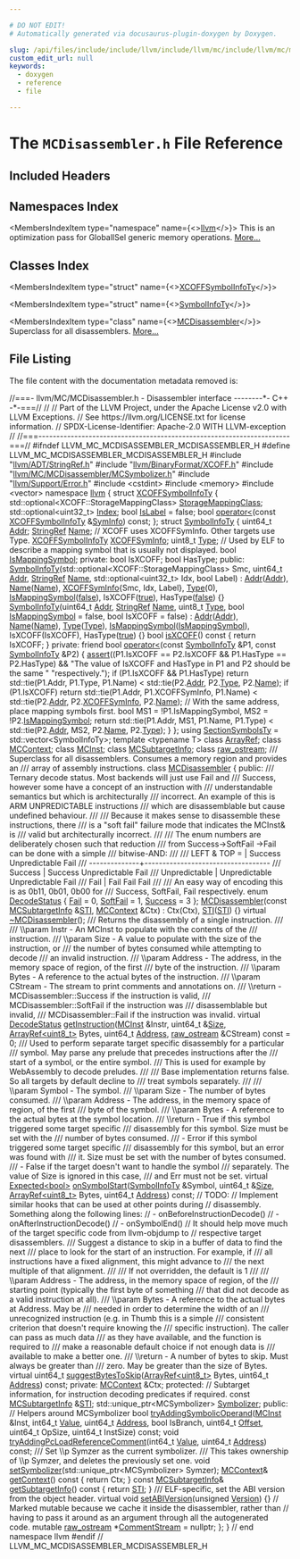 ```yaml
---

# DO NOT EDIT!
# Automatically generated via docusaurus-plugin-doxygen by Doxygen.

slug: /api/files/include/include/llvm/include/llvm/mc/include/llvm/mc/mcdisassembler/mcdisassembler-h
custom_edit_url: null
keywords:
  - doxygen
  - reference
  - file

---
```





# The `MCDisassembler.h` File Reference

<DoxygenPage pluginConfig={pluginConfig}>



## Included Headers

<IncludesList>
<IncludesListItem
  filePath="llvm/ADT/StringRef.h"
  permalink="/docs/api/files/include/include/llvm/include/llvm/adt/stringref-h"
  isLocal="true" />
<IncludesListItem
  filePath="llvm/BinaryFormat/XCOFF.h"
  permalink="/docs/api/files/include/include/llvm/include/llvm/binaryformat/xcoff-h"
  isLocal="true" />
<IncludesListItem
  filePath="llvm/MC/MCDisassembler/MCSymbolizer.h"
  permalink="/docs/api/files/include/include/llvm/include/llvm/mc/include/llvm/mc/mcdisassembler/mcsymbolizer-h"
  isLocal="true" />
<IncludesListItem
  filePath="llvm/Support/Error.h"
  permalink="/docs/api/files/include/include/llvm/include/llvm/support/error-h"
  isLocal="true" />
<IncludesListItem
  filePath="cstdint"
  permalink=""
  isLocal="false" />
<IncludesListItem
  filePath="memory"
  permalink=""
  isLocal="false" />
<IncludesListItem
  filePath="vector"
  permalink=""
  isLocal="false" />
</IncludesList>

## Namespaces Index

<MembersIndex>

<MembersIndexItem
  type="namespace"
  name={<><a href="/docs/api/namespaces/llvm">llvm</a></>}>
This is an optimization pass for GlobalISel generic memory operations. <a href="/docs/api/namespaces/llvm/#details">More...</a>
</MembersIndexItem>

</MembersIndex>

## Classes Index

<MembersIndex>

<MembersIndexItem
  type="struct"
  name={<><a href="/docs/api/structs/llvm/xcoffsymbolinfoty">XCOFFSymbolInfoTy</a></>}>
</MembersIndexItem>

<MembersIndexItem
  type="struct"
  name={<><a href="/docs/api/structs/llvm/symbolinfoty">SymbolInfoTy</a></>}>
</MembersIndexItem>

<MembersIndexItem
  type="class"
  name={<><a href="/docs/api/classes/llvm/mcdisassembler">MCDisassembler</a></>}>
Superclass for all disassemblers. <a href="/docs/api/classes/llvm/mcdisassembler/#details">More...</a>
</MembersIndexItem>

</MembersIndex>


## File Listing

The file content with the documentation metadata removed is:

<ProgramListing>

<Link id="l00001" /><CodeLine lineNumber="1"><Highlight kind="comment">//===- llvm/MC/MCDisassembler.h - Disassembler interface --------&#42;- C++ -&#42;-===//</Highlight><Highlight kind="normal"></Highlight></CodeLine>
<Link id="l00002" /><CodeLine lineNumber="2"><Highlight kind="normal"></Highlight><Highlight kind="comment">//</Highlight><Highlight kind="normal"></Highlight></CodeLine>
<Link id="l00003" /><CodeLine lineNumber="3"><Highlight kind="normal"></Highlight><Highlight kind="comment">// Part of the LLVM Project, under the Apache License v2.0 with LLVM Exceptions.</Highlight><Highlight kind="normal"></Highlight></CodeLine>
<Link id="l00004" /><CodeLine lineNumber="4"><Highlight kind="normal"></Highlight><Highlight kind="comment">// See https://llvm.org/LICENSE.txt for license information.</Highlight><Highlight kind="normal"></Highlight></CodeLine>
<Link id="l00005" /><CodeLine lineNumber="5"><Highlight kind="normal"></Highlight><Highlight kind="comment">// SPDX-License-Identifier: Apache-2.0 WITH LLVM-exception</Highlight><Highlight kind="normal"></Highlight></CodeLine>
<Link id="l00006" /><CodeLine lineNumber="6"><Highlight kind="normal"></Highlight><Highlight kind="comment">//</Highlight><Highlight kind="normal"></Highlight></CodeLine>
<Link id="l00007" /><CodeLine lineNumber="7"><Highlight kind="normal"></Highlight><Highlight kind="comment">//===----------------------------------------------------------------------===//</Highlight><Highlight kind="normal"></Highlight></CodeLine>
<Link id="l00008" /><CodeLine lineNumber="8"><Highlight kind="normal"></Highlight></CodeLine>
<Link id="l00009" /><CodeLine lineNumber="9"><Highlight kind="normal"></Highlight><Highlight kind="preprocessor">#ifndef LLVM&#95;MC&#95;MCDISASSEMBLER&#95;MCDISASSEMBLER&#95;H</Highlight><Highlight kind="normal"></Highlight></CodeLine>
<Link id="l00010" /><CodeLine lineNumber="10"><Highlight kind="normal"></Highlight><Highlight kind="preprocessor">#define LLVM&#95;MC&#95;MCDISASSEMBLER&#95;MCDISASSEMBLER&#95;H</Highlight><Highlight kind="normal"></Highlight></CodeLine>
<Link id="l00011" /><CodeLine lineNumber="11"><Highlight kind="normal"></Highlight></CodeLine>
<Link id="l00012" /><CodeLine lineNumber="12"><Highlight kind="normal"></Highlight><Highlight kind="preprocessor">#include &quot;<a href="/docs/api/files/include/include/llvm/include/llvm/adt/stringref-h">llvm/ADT/StringRef.h</a>&quot;</Highlight><Highlight kind="normal"></Highlight></CodeLine>
<Link id="l00013" /><CodeLine lineNumber="13"><Highlight kind="normal"></Highlight><Highlight kind="preprocessor">#include &quot;<a href="/docs/api/files/include/include/llvm/include/llvm/binaryformat/xcoff-h">llvm/BinaryFormat/XCOFF.h</a>&quot;</Highlight><Highlight kind="normal"></Highlight></CodeLine>
<Link id="l00014" /><CodeLine lineNumber="14"><Highlight kind="normal"></Highlight><Highlight kind="preprocessor">#include &quot;<a href="/docs/api/files/include/include/llvm/include/llvm/mc/include/llvm/mc/mcdisassembler/mcsymbolizer-h">llvm/MC/MCDisassembler/MCSymbolizer.h</a>&quot;</Highlight><Highlight kind="normal"></Highlight></CodeLine>
<Link id="l00015" /><CodeLine lineNumber="15"><Highlight kind="normal"></Highlight><Highlight kind="preprocessor">#include &quot;<a href="/docs/api/files/include/include/llvm/include/llvm/support/error-h">llvm/Support/Error.h</a>&quot;</Highlight><Highlight kind="normal"></Highlight></CodeLine>
<Link id="l00016" /><CodeLine lineNumber="16"><Highlight kind="normal"></Highlight><Highlight kind="preprocessor">#include &lt;cstdint&gt;</Highlight><Highlight kind="normal"></Highlight></CodeLine>
<Link id="l00017" /><CodeLine lineNumber="17"><Highlight kind="normal"></Highlight><Highlight kind="preprocessor">#include &lt;memory&gt;</Highlight><Highlight kind="normal"></Highlight></CodeLine>
<Link id="l00018" /><CodeLine lineNumber="18"><Highlight kind="normal"></Highlight><Highlight kind="preprocessor">#include &lt;vector&gt;</Highlight><Highlight kind="normal"></Highlight></CodeLine>
<Link id="l00019" /><CodeLine lineNumber="19"><Highlight kind="normal"></Highlight></CodeLine>
<Link id="l00020" /><CodeLine lineNumber="20"><Highlight kind="normal"></Highlight><Highlight kind="keyword">namespace </Highlight><Highlight kind="normal"><a href="/docs/api/namespaces/llvm">llvm</a> &#123;</Highlight></CodeLine>
<Link id="l00021" /><CodeLine lineNumber="21"><Highlight kind="normal"></Highlight></CodeLine>
<Link id="l00022" /><CodeLine lineNumber="22" lineLink="/docs/api/structs/llvm/xcoffsymbolinfoty"><Highlight kind="normal"></Highlight><Highlight kind="keyword">struct </Highlight><Highlight kind="normal"><a href="/docs/api/structs/llvm/xcoffsymbolinfoty">XCOFFSymbolInfoTy</a> &#123;</Highlight></CodeLine>
<Link id="l00023" /><CodeLine lineNumber="23" lineLink="/docs/api/structs/llvm/xcoffsymbolinfoty/#ac60cea02478e4afe523c826cf49ceee5"><Highlight kind="normal">  std::optional&lt;XCOFF::StorageMappingClass&gt; <a href="/docs/api/structs/llvm/xcoffsymbolinfoty/#ac60cea02478e4afe523c826cf49ceee5">StorageMappingClass</a>;</Highlight></CodeLine>
<Link id="l00024" /><CodeLine lineNumber="24" lineLink="/docs/api/structs/llvm/xcoffsymbolinfoty/#aa9b34ac971fc7a774a083c51de16707d"><Highlight kind="normal">  std::optional&lt;uint32&#95;t&gt; <a href="/docs/api/structs/llvm/xcoffsymbolinfoty/#aa9b34ac971fc7a774a083c51de16707d">Index</a>;</Highlight></CodeLine>
<Link id="l00025" /><CodeLine lineNumber="25" lineLink="/docs/api/structs/llvm/xcoffsymbolinfoty/#a54b9256679e29b148a4ba782ce84b9fc"><Highlight kind="normal">  </Highlight><Highlight kind="keywordtype">bool</Highlight><Highlight kind="normal"> <a href="/docs/api/structs/llvm/xcoffsymbolinfoty/#a54b9256679e29b148a4ba782ce84b9fc">IsLabel</a> = </Highlight><Highlight kind="keyword">false</Highlight><Highlight kind="normal">;</Highlight></CodeLine>
<Link id="l00026" /><CodeLine lineNumber="26"><Highlight kind="normal">  </Highlight><Highlight kind="keywordtype">bool</Highlight><Highlight kind="normal"> <a href="/docs/api/structs/llvm/xcoffsymbolinfoty/#a65fb8e5e2d4cfbd4d7e1a47f58452e7d">operator&lt;</a>(</Highlight><Highlight kind="keyword">const</Highlight><Highlight kind="normal"> <a href="/docs/api/structs/llvm/xcoffsymbolinfoty">XCOFFSymbolInfoTy</a> &amp;<a href="/docs/api/structs/syminfo">SymInfo</a>) </Highlight><Highlight kind="keyword">const</Highlight><Highlight kind="normal">;</Highlight></CodeLine>
<Link id="l00027" /><CodeLine lineNumber="27"><Highlight kind="normal">&#125;;</Highlight></CodeLine>
<Link id="l00028" /><CodeLine lineNumber="28"><Highlight kind="normal"></Highlight></CodeLine>
<Link id="l00029" /><CodeLine lineNumber="29" lineLink="/docs/api/structs/llvm/symbolinfoty"><Highlight kind="normal"></Highlight><Highlight kind="keyword">struct </Highlight><Highlight kind="normal"><a href="/docs/api/structs/llvm/symbolinfoty/#a268f8502696297743a34f43225dcf722">SymbolInfoTy</a> &#123;</Highlight></CodeLine>
<Link id="l00030" /><CodeLine lineNumber="30" lineLink="/docs/api/structs/llvm/symbolinfoty/#afbab73489bf1a6bd2d3d605b87267528"><Highlight kind="normal">  uint64&#95;t <a href="/docs/api/structs/llvm/symbolinfoty/#afbab73489bf1a6bd2d3d605b87267528">Addr</a>;</Highlight></CodeLine>
<Link id="l00031" /><CodeLine lineNumber="31" lineLink="/docs/api/structs/llvm/symbolinfoty/#adeb62323394740c3ee7f3fef420ad100"><Highlight kind="normal">  <a href="/docs/api/classes/llvm/stringref">StringRef</a> <a href="/docs/api/structs/llvm/symbolinfoty/#adeb62323394740c3ee7f3fef420ad100">Name</a>;</Highlight></CodeLine>
<Link id="l00032" /><CodeLine lineNumber="32"><Highlight kind="normal">  </Highlight><Highlight kind="comment">// XCOFF uses XCOFFSymInfo. Other targets use Type.</Highlight><Highlight kind="normal"></Highlight></CodeLine>
<Link id="l00033" /><CodeLine lineNumber="33" lineLink="/docs/api/structs/llvm/symbolinfoty/#a911d9076ba2a9dc3f8705829ffdcf492"><Highlight kind="normal">  <a href="/docs/api/structs/llvm/xcoffsymbolinfoty">XCOFFSymbolInfoTy</a> <a href="/docs/api/structs/llvm/symbolinfoty/#a911d9076ba2a9dc3f8705829ffdcf492">XCOFFSymInfo</a>;</Highlight></CodeLine>
<Link id="l00034" /><CodeLine lineNumber="34" lineLink="/docs/api/structs/llvm/symbolinfoty/#af21a9bc17551fea2afa647a2db3cbcdb"><Highlight kind="normal">  uint8&#95;t <a href="/docs/api/structs/llvm/symbolinfoty/#af21a9bc17551fea2afa647a2db3cbcdb">Type</a>;</Highlight></CodeLine>
<Link id="l00035" /><CodeLine lineNumber="35"><Highlight kind="normal">  </Highlight><Highlight kind="comment">// Used by ELF to describe a mapping symbol that is usually not displayed.</Highlight><Highlight kind="normal"></Highlight></CodeLine>
<Link id="l00036" /><CodeLine lineNumber="36" lineLink="/docs/api/structs/llvm/symbolinfoty/#aafc60a607db4d4e236322dd2f1ca0080"><Highlight kind="normal">  </Highlight><Highlight kind="keywordtype">bool</Highlight><Highlight kind="normal"> <a href="/docs/api/structs/llvm/symbolinfoty/#aafc60a607db4d4e236322dd2f1ca0080">IsMappingSymbol</a>;</Highlight></CodeLine>
<Link id="l00037" /><CodeLine lineNumber="37"><Highlight kind="normal"></Highlight></CodeLine>
<Link id="l00038" /><CodeLine lineNumber="38"><Highlight kind="normal"></Highlight><Highlight kind="keyword">private</Highlight><Highlight kind="normal">:</Highlight></CodeLine>
<Link id="l00039" /><CodeLine lineNumber="39"><Highlight kind="normal">  </Highlight><Highlight kind="keywordtype">bool</Highlight><Highlight kind="normal"> IsXCOFF;</Highlight></CodeLine>
<Link id="l00040" /><CodeLine lineNumber="40"><Highlight kind="normal">  </Highlight><Highlight kind="keywordtype">bool</Highlight><Highlight kind="normal"> HasType;</Highlight></CodeLine>
<Link id="l00041" /><CodeLine lineNumber="41"><Highlight kind="normal"></Highlight></CodeLine>
<Link id="l00042" /><CodeLine lineNumber="42"><Highlight kind="normal"></Highlight><Highlight kind="keyword">public</Highlight><Highlight kind="normal">:</Highlight></CodeLine>
<Link id="l00043" /><CodeLine lineNumber="43" lineLink="/docs/api/structs/llvm/symbolinfoty/#a268f8502696297743a34f43225dcf722"><Highlight kind="normal">  <a href="/docs/api/structs/llvm/symbolinfoty/#a268f8502696297743a34f43225dcf722">SymbolInfoTy</a>(std::optional&lt;XCOFF::StorageMappingClass&gt; Smc, uint64&#95;t <a href="/docs/api/structs/llvm/symbolinfoty/#afbab73489bf1a6bd2d3d605b87267528">Addr</a>,</Highlight></CodeLine>
<Link id="l00044" /><CodeLine lineNumber="44"><Highlight kind="normal">               <a href="/docs/api/classes/llvm/stringref">StringRef</a> <a href="/docs/api/structs/llvm/symbolinfoty/#adeb62323394740c3ee7f3fef420ad100">Name</a>, std::optional&lt;uint32&#95;t&gt; Idx, </Highlight><Highlight kind="keywordtype">bool</Highlight><Highlight kind="normal"> Label)</Highlight></CodeLine>
<Link id="l00045" /><CodeLine lineNumber="45"><Highlight kind="normal">      : <a href="/docs/api/structs/llvm/symbolinfoty/#afbab73489bf1a6bd2d3d605b87267528">Addr</a>(<a href="/docs/api/structs/llvm/symbolinfoty/#afbab73489bf1a6bd2d3d605b87267528">Addr</a>), <a href="/docs/api/structs/llvm/symbolinfoty/#adeb62323394740c3ee7f3fef420ad100">Name</a>(<a href="/docs/api/structs/llvm/symbolinfoty/#adeb62323394740c3ee7f3fef420ad100">Name</a>), <a href="/docs/api/structs/llvm/symbolinfoty/#a911d9076ba2a9dc3f8705829ffdcf492">XCOFFSymInfo</a>&#123;Smc, Idx, Label&#125;, <a href="/docs/api/structs/llvm/symbolinfoty/#af21a9bc17551fea2afa647a2db3cbcdb">Type</a>(0),</Highlight></CodeLine>
<Link id="l00046" /><CodeLine lineNumber="46"><Highlight kind="normal">        <a href="/docs/api/structs/llvm/symbolinfoty/#aafc60a607db4d4e236322dd2f1ca0080">IsMappingSymbol</a>(<a href="/docs/api/namespaces/false">false</a>), IsXCOFF(<a href="/docs/api/files/lib/lib/analysis/basicaliasanalysis-cpp/#af6d5cafbdfc5313e65d990120021a3ec">true</a>), HasType(<a href="/docs/api/namespaces/false">false</a>) &#123;&#125;</Highlight></CodeLine>
<Link id="l00047" /><CodeLine lineNumber="47" lineLink="/docs/api/structs/llvm/symbolinfoty/#a3ce41f3958ca76dd48665c9e419b9d46"><Highlight kind="normal">  <a href="/docs/api/structs/llvm/symbolinfoty/#a3ce41f3958ca76dd48665c9e419b9d46">SymbolInfoTy</a>(uint64&#95;t <a href="/docs/api/structs/llvm/symbolinfoty/#afbab73489bf1a6bd2d3d605b87267528">Addr</a>, <a href="/docs/api/classes/llvm/stringref">StringRef</a> <a href="/docs/api/structs/llvm/symbolinfoty/#adeb62323394740c3ee7f3fef420ad100">Name</a>, uint8&#95;t <a href="/docs/api/structs/llvm/symbolinfoty/#af21a9bc17551fea2afa647a2db3cbcdb">Type</a>,</Highlight></CodeLine>
<Link id="l00048" /><CodeLine lineNumber="48"><Highlight kind="normal">               </Highlight><Highlight kind="keywordtype">bool</Highlight><Highlight kind="normal"> <a href="/docs/api/structs/llvm/symbolinfoty/#aafc60a607db4d4e236322dd2f1ca0080">IsMappingSymbol</a> = </Highlight><Highlight kind="keyword">false</Highlight><Highlight kind="normal">, </Highlight><Highlight kind="keywordtype">bool</Highlight><Highlight kind="normal"> IsXCOFF = </Highlight><Highlight kind="keyword">false</Highlight><Highlight kind="normal">)</Highlight></CodeLine>
<Link id="l00049" /><CodeLine lineNumber="49"><Highlight kind="normal">      : <a href="/docs/api/structs/llvm/symbolinfoty/#afbab73489bf1a6bd2d3d605b87267528">Addr</a>(<a href="/docs/api/structs/llvm/symbolinfoty/#afbab73489bf1a6bd2d3d605b87267528">Addr</a>), <a href="/docs/api/structs/llvm/symbolinfoty/#adeb62323394740c3ee7f3fef420ad100">Name</a>(<a href="/docs/api/structs/llvm/symbolinfoty/#adeb62323394740c3ee7f3fef420ad100">Name</a>), <a href="/docs/api/structs/llvm/symbolinfoty/#af21a9bc17551fea2afa647a2db3cbcdb">Type</a>(<a href="/docs/api/structs/llvm/symbolinfoty/#af21a9bc17551fea2afa647a2db3cbcdb">Type</a>), <a href="/docs/api/structs/llvm/symbolinfoty/#aafc60a607db4d4e236322dd2f1ca0080">IsMappingSymbol</a>(<a href="/docs/api/structs/llvm/symbolinfoty/#aafc60a607db4d4e236322dd2f1ca0080">IsMappingSymbol</a>),</Highlight></CodeLine>
<Link id="l00050" /><CodeLine lineNumber="50"><Highlight kind="normal">        IsXCOFF(IsXCOFF), HasType(<a href="/docs/api/files/lib/lib/analysis/basicaliasanalysis-cpp/#af6d5cafbdfc5313e65d990120021a3ec">true</a>) &#123;&#125;</Highlight></CodeLine>
<Link id="l00051" /><CodeLine lineNumber="51" lineLink="/docs/api/structs/llvm/symbolinfoty/#adb1ecebbeb919b02ed47d69684a4e456"><Highlight kind="normal">  </Highlight><Highlight kind="keywordtype">bool</Highlight><Highlight kind="normal"> <a href="/docs/api/structs/llvm/symbolinfoty/#adb1ecebbeb919b02ed47d69684a4e456">isXCOFF</a>()</Highlight><Highlight kind="keyword"> const </Highlight><Highlight kind="normal">&#123; </Highlight><Highlight kind="keywordflow">return</Highlight><Highlight kind="normal"> IsXCOFF; &#125;</Highlight></CodeLine>
<Link id="l00052" /><CodeLine lineNumber="52"><Highlight kind="normal"></Highlight></CodeLine>
<Link id="l00053" /><CodeLine lineNumber="53"><Highlight kind="normal"></Highlight><Highlight kind="keyword">private</Highlight><Highlight kind="normal">:</Highlight></CodeLine>
<Link id="l00054" /><CodeLine lineNumber="54" lineLink="/docs/api/structs/llvm/symbolinfoty/#ad19bd0ed97fe373971e486cd1c8695a3"><Highlight kind="normal">  </Highlight><Highlight kind="keyword">friend</Highlight><Highlight kind="normal"> </Highlight><Highlight kind="keywordtype">bool</Highlight><Highlight kind="normal"> <a href="/docs/api/structs/llvm/symbolinfoty/#ad19bd0ed97fe373971e486cd1c8695a3">operator&lt;</a>(</Highlight><Highlight kind="keyword">const</Highlight><Highlight kind="normal"> <a href="/docs/api/structs/llvm/symbolinfoty/#a268f8502696297743a34f43225dcf722">SymbolInfoTy</a> &amp;P1, </Highlight><Highlight kind="keyword">const</Highlight><Highlight kind="normal"> <a href="/docs/api/structs/llvm/symbolinfoty/#a268f8502696297743a34f43225dcf722">SymbolInfoTy</a> &amp;P2) &#123;</Highlight></CodeLine>
<Link id="l00055" /><CodeLine lineNumber="55"><Highlight kind="normal">    <a href="/docs/api/files/lib/lib/target/lib/target/amdgpu/silowercontrolflow-cpp/#a4868c5d81c5ccc98c47aeab6244346a0">assert</a>((P1.IsXCOFF == P2.IsXCOFF &amp;&amp; P1.HasType == P2.HasType) &amp;&amp;</Highlight></CodeLine>
<Link id="l00056" /><CodeLine lineNumber="56"><Highlight kind="normal">           </Highlight><Highlight kind="stringliteral">&quot;The value of IsXCOFF and HasType in P1 and P2 should be the same &quot;</Highlight><Highlight kind="normal"></Highlight></CodeLine>
<Link id="l00057" /><CodeLine lineNumber="57"><Highlight kind="normal">           </Highlight><Highlight kind="stringliteral">&quot;respectively.&quot;</Highlight><Highlight kind="normal">);</Highlight></CodeLine>
<Link id="l00058" /><CodeLine lineNumber="58"><Highlight kind="normal"></Highlight></CodeLine>
<Link id="l00059" /><CodeLine lineNumber="59"><Highlight kind="normal">    </Highlight><Highlight kind="keywordflow">if</Highlight><Highlight kind="normal"> (P1.IsXCOFF &amp;&amp; P1.HasType)</Highlight></CodeLine>
<Link id="l00060" /><CodeLine lineNumber="60"><Highlight kind="normal">      </Highlight><Highlight kind="keywordflow">return</Highlight><Highlight kind="normal"> std::tie(P1.Addr, P1.Type, P1.Name) &lt;</Highlight></CodeLine>
<Link id="l00061" /><CodeLine lineNumber="61"><Highlight kind="normal">             std::tie(P2.<a href="/docs/api/structs/llvm/symbolinfoty/#afbab73489bf1a6bd2d3d605b87267528">Addr</a>, P2.<a href="/docs/api/structs/llvm/symbolinfoty/#af21a9bc17551fea2afa647a2db3cbcdb">Type</a>, P2.<a href="/docs/api/structs/llvm/symbolinfoty/#adeb62323394740c3ee7f3fef420ad100">Name</a>);</Highlight></CodeLine>
<Link id="l00062" /><CodeLine lineNumber="62"><Highlight kind="normal"></Highlight></CodeLine>
<Link id="l00063" /><CodeLine lineNumber="63"><Highlight kind="normal">    </Highlight><Highlight kind="keywordflow">if</Highlight><Highlight kind="normal"> (P1.IsXCOFF)</Highlight></CodeLine>
<Link id="l00064" /><CodeLine lineNumber="64"><Highlight kind="normal">      </Highlight><Highlight kind="keywordflow">return</Highlight><Highlight kind="normal"> std::tie(P1.Addr, P1.XCOFFSymInfo, P1.Name) &lt;</Highlight></CodeLine>
<Link id="l00065" /><CodeLine lineNumber="65"><Highlight kind="normal">             std::tie(P2.<a href="/docs/api/structs/llvm/symbolinfoty/#afbab73489bf1a6bd2d3d605b87267528">Addr</a>, P2.<a href="/docs/api/structs/llvm/symbolinfoty/#a911d9076ba2a9dc3f8705829ffdcf492">XCOFFSymInfo</a>, P2.<a href="/docs/api/structs/llvm/symbolinfoty/#adeb62323394740c3ee7f3fef420ad100">Name</a>);</Highlight></CodeLine>
<Link id="l00066" /><CodeLine lineNumber="66"><Highlight kind="normal"></Highlight></CodeLine>
<Link id="l00067" /><CodeLine lineNumber="67"><Highlight kind="normal">    </Highlight><Highlight kind="comment">// With the same address, place mapping symbols first.</Highlight><Highlight kind="normal"></Highlight></CodeLine>
<Link id="l00068" /><CodeLine lineNumber="68"><Highlight kind="normal">    </Highlight><Highlight kind="keywordtype">bool</Highlight><Highlight kind="normal"> MS1 = !P1.IsMappingSymbol, MS2 = !P2.<a href="/docs/api/structs/llvm/symbolinfoty/#aafc60a607db4d4e236322dd2f1ca0080">IsMappingSymbol</a>;</Highlight></CodeLine>
<Link id="l00069" /><CodeLine lineNumber="69"><Highlight kind="normal">    </Highlight><Highlight kind="keywordflow">return</Highlight><Highlight kind="normal"> std::tie(P1.Addr, MS1, P1.Name, P1.Type) &lt;</Highlight></CodeLine>
<Link id="l00070" /><CodeLine lineNumber="70"><Highlight kind="normal">           std::tie(P2.<a href="/docs/api/structs/llvm/symbolinfoty/#afbab73489bf1a6bd2d3d605b87267528">Addr</a>, MS2, P2.<a href="/docs/api/structs/llvm/symbolinfoty/#adeb62323394740c3ee7f3fef420ad100">Name</a>, P2.<a href="/docs/api/structs/llvm/symbolinfoty/#af21a9bc17551fea2afa647a2db3cbcdb">Type</a>);</Highlight></CodeLine>
<Link id="l00071" /><CodeLine lineNumber="71"><Highlight kind="normal">  &#125;</Highlight></CodeLine>
<Link id="l00072" /><CodeLine lineNumber="72"><Highlight kind="normal">&#125;;</Highlight></CodeLine>
<Link id="l00073" /><CodeLine lineNumber="73"><Highlight kind="normal"></Highlight></CodeLine>
<Link id="l00074" /><CodeLine lineNumber="74" lineLink="/docs/api/namespaces/llvm/#acd0890d6ec86f9ec3c6a0b7c30f7f158"><Highlight kind="normal"></Highlight><Highlight kind="keyword">using </Highlight><Highlight kind="normal"><a href="/docs/api/namespaces/llvm/#acd0890d6ec86f9ec3c6a0b7c30f7f158">SectionSymbolsTy</a> = std::vector&lt;SymbolInfoTy&gt;;</Highlight></CodeLine>
<Link id="l00075" /><CodeLine lineNumber="75"><Highlight kind="normal"></Highlight></CodeLine>
<Link id="l00076" /><CodeLine lineNumber="76"><Highlight kind="normal"></Highlight><Highlight kind="keyword">template</Highlight><Highlight kind="normal"> &lt;</Highlight><Highlight kind="keyword">typename</Highlight><Highlight kind="normal"> T&gt; </Highlight><Highlight kind="keyword">class </Highlight><Highlight kind="normal"><a href="/docs/api/classes/llvm/arrayref">ArrayRef</a>;</Highlight></CodeLine>
<Link id="l00077" /><CodeLine lineNumber="77"><Highlight kind="normal"></Highlight><Highlight kind="keyword">class </Highlight><Highlight kind="normal"><a href="/docs/api/classes/llvm/mccontext">MCContext</a>;</Highlight></CodeLine>
<Link id="l00078" /><CodeLine lineNumber="78"><Highlight kind="normal"></Highlight><Highlight kind="keyword">class </Highlight><Highlight kind="normal"><a href="/docs/api/classes/llvm/mcinst">MCInst</a>;</Highlight></CodeLine>
<Link id="l00079" /><CodeLine lineNumber="79"><Highlight kind="normal"></Highlight><Highlight kind="keyword">class </Highlight><Highlight kind="normal"><a href="/docs/api/classes/llvm/mcsubtargetinfo">MCSubtargetInfo</a>;</Highlight></CodeLine>
<Link id="l00080" /><CodeLine lineNumber="80"><Highlight kind="normal"></Highlight><Highlight kind="keyword">class </Highlight><Highlight kind="normal"><a href="/docs/api/classes/llvm/raw-ostream">raw&#95;ostream</a>;</Highlight></CodeLine>
<Link id="l00081" /><CodeLine lineNumber="81"><Highlight kind="normal"></Highlight><Highlight kind="comment"></Highlight></CodeLine>
<Link id="l00082" /><CodeLine lineNumber="82"><Highlight kind="comment">/// Superclass for all disassemblers. Consumes a memory region and provides an</Highlight></CodeLine>
<Link id="l00083" /><CodeLine lineNumber="83"><Highlight kind="comment">/// array of assembly instructions.</Highlight><Highlight kind="normal"></Highlight></CodeLine>
<Link id="l00084" /><CodeLine lineNumber="84" lineLink="/docs/api/classes/llvm/mcdisassembler"><Highlight kind="normal"></Highlight><Highlight kind="keyword">class </Highlight><Highlight kind="normal"><a href="/docs/api/classes/llvm/mcdisassembler/#a07639073d0bfe2f90b94ced7f2944596">MCDisassembler</a> &#123;</Highlight></CodeLine>
<Link id="l00085" /><CodeLine lineNumber="85"><Highlight kind="normal"></Highlight><Highlight kind="keyword">public</Highlight><Highlight kind="normal">:</Highlight><Highlight kind="comment"></Highlight></CodeLine>
<Link id="l00086" /><CodeLine lineNumber="86"><Highlight kind="comment">  /// Ternary decode status. Most backends will just use Fail and</Highlight></CodeLine>
<Link id="l00087" /><CodeLine lineNumber="87"><Highlight kind="comment">  /// Success, however some have a concept of an instruction with</Highlight></CodeLine>
<Link id="l00088" /><CodeLine lineNumber="88"><Highlight kind="comment">  /// understandable semantics but which is architecturally</Highlight></CodeLine>
<Link id="l00089" /><CodeLine lineNumber="89"><Highlight kind="comment">  /// incorrect. An example of this is ARM UNPREDICTABLE instructions</Highlight></CodeLine>
<Link id="l00090" /><CodeLine lineNumber="90"><Highlight kind="comment">  /// which are disassemblable but cause undefined behaviour.</Highlight></CodeLine>
<Link id="l00091" /><CodeLine lineNumber="91"><Highlight kind="comment">  ///</Highlight></CodeLine>
<Link id="l00092" /><CodeLine lineNumber="92"><Highlight kind="comment">  /// Because it makes sense to disassemble these instructions, there</Highlight></CodeLine>
<Link id="l00093" /><CodeLine lineNumber="93"><Highlight kind="comment">  /// is a &quot;soft fail&quot; failure mode that indicates the MCInst&amp; is</Highlight></CodeLine>
<Link id="l00094" /><CodeLine lineNumber="94"><Highlight kind="comment">  /// valid but architecturally incorrect.</Highlight></CodeLine>
<Link id="l00095" /><CodeLine lineNumber="95"><Highlight kind="comment">  ///</Highlight></CodeLine>
<Link id="l00096" /><CodeLine lineNumber="96"><Highlight kind="comment">  /// The enum numbers are deliberately chosen such that reduction</Highlight></CodeLine>
<Link id="l00097" /><CodeLine lineNumber="97"><Highlight kind="comment">  /// from Success-&gt;SoftFail -&gt;Fail can be done with a simple</Highlight></CodeLine>
<Link id="l00098" /><CodeLine lineNumber="98"><Highlight kind="comment">  /// bitwise-AND:</Highlight></CodeLine>
<Link id="l00099" /><CodeLine lineNumber="99"><Highlight kind="comment">  ///</Highlight></CodeLine>
<Link id="l00100" /><CodeLine lineNumber="100"><Highlight kind="comment">  ///   LEFT &amp; TOP =  | Success       Unpredictable   Fail</Highlight></CodeLine>
<Link id="l00101" /><CodeLine lineNumber="101"><Highlight kind="comment">  ///   --------------+-----------------------------------</Highlight></CodeLine>
<Link id="l00102" /><CodeLine lineNumber="102"><Highlight kind="comment">  ///   Success       | Success       Unpredictable   Fail</Highlight></CodeLine>
<Link id="l00103" /><CodeLine lineNumber="103"><Highlight kind="comment">  ///   Unpredictable | Unpredictable Unpredictable   Fail</Highlight></CodeLine>
<Link id="l00104" /><CodeLine lineNumber="104"><Highlight kind="comment">  ///   Fail          | Fail          Fail            Fail</Highlight></CodeLine>
<Link id="l00105" /><CodeLine lineNumber="105"><Highlight kind="comment">  ///</Highlight></CodeLine>
<Link id="l00106" /><CodeLine lineNumber="106"><Highlight kind="comment">  /// An easy way of encoding this is as 0b11, 0b01, 0b00 for</Highlight></CodeLine>
<Link id="l00107" /><CodeLine lineNumber="107"><Highlight kind="comment">  /// Success, SoftFail, Fail respectively.</Highlight><Highlight kind="normal"></Highlight></CodeLine>
<Link id="l00108" /><CodeLine lineNumber="108" lineLink="/docs/api/classes/llvm/mcdisassembler/#a8eb822283e8f3200ca4b2a1ba0174e6a"><Highlight kind="normal">  </Highlight><Highlight kind="keyword">enum</Highlight><Highlight kind="normal"> <a href="/docs/api/classes/llvm/mcdisassembler/#a8eb822283e8f3200ca4b2a1ba0174e6a">DecodeStatus</a> &#123;</Highlight></CodeLine>
<Link id="l00109" /><CodeLine lineNumber="109" lineLink="/docs/api/classes/llvm/mcdisassembler/#a8eb822283e8f3200ca4b2a1ba0174e6aa537a26dac8694f2000c729a35e2ead30"><Highlight kind="normal">    <a href="/docs/api/classes/llvm/mcdisassembler/#a8eb822283e8f3200ca4b2a1ba0174e6aa537a26dac8694f2000c729a35e2ead30">Fail</a> = 0,</Highlight></CodeLine>
<Link id="l00110" /><CodeLine lineNumber="110" lineLink="/docs/api/classes/llvm/mcdisassembler/#a8eb822283e8f3200ca4b2a1ba0174e6aa9d693b8e530a7fa3457dece6f8951e6c"><Highlight kind="normal">    <a href="/docs/api/classes/llvm/mcdisassembler/#a8eb822283e8f3200ca4b2a1ba0174e6aa9d693b8e530a7fa3457dece6f8951e6c">SoftFail</a> = 1,</Highlight></CodeLine>
<Link id="l00111" /><CodeLine lineNumber="111" lineLink="/docs/api/classes/llvm/mcdisassembler/#a8eb822283e8f3200ca4b2a1ba0174e6aaabe09036b442fff9aa63ce1e844fdf60"><Highlight kind="normal">    <a href="/docs/api/classes/llvm/mcdisassembler/#a8eb822283e8f3200ca4b2a1ba0174e6aaabe09036b442fff9aa63ce1e844fdf60">Success</a> = 3</Highlight></CodeLine>
<Link id="l00112" /><CodeLine lineNumber="112"><Highlight kind="normal">  &#125;;</Highlight></CodeLine>
<Link id="l00113" /><CodeLine lineNumber="113"><Highlight kind="normal"></Highlight></CodeLine>
<Link id="l00114" /><CodeLine lineNumber="114" lineLink="/docs/api/classes/llvm/mcdisassembler/#a07639073d0bfe2f90b94ced7f2944596"><Highlight kind="normal">  <a href="/docs/api/classes/llvm/mcdisassembler/#a07639073d0bfe2f90b94ced7f2944596">MCDisassembler</a>(</Highlight><Highlight kind="keyword">const</Highlight><Highlight kind="normal"> <a href="/docs/api/classes/llvm/mcsubtargetinfo">MCSubtargetInfo</a> &amp;<a href="/docs/api/classes/llvm/mcdisassembler/#a67d53a6acc509ff577f17d00ddeac34d">STI</a>, <a href="/docs/api/classes/llvm/mccontext">MCContext</a> &amp;Ctx)</Highlight></CodeLine>
<Link id="l00115" /><CodeLine lineNumber="115"><Highlight kind="normal">    : Ctx(Ctx), <a href="/docs/api/classes/llvm/mcdisassembler/#a67d53a6acc509ff577f17d00ddeac34d">STI</a>(<a href="/docs/api/classes/llvm/mcdisassembler/#a67d53a6acc509ff577f17d00ddeac34d">STI</a>) &#123;&#125;</Highlight></CodeLine>
<Link id="l00116" /><CodeLine lineNumber="116"><Highlight kind="normal"></Highlight></CodeLine>
<Link id="l00117" /><CodeLine lineNumber="117" lineLink="/docs/api/classes/llvm/mcdisassembler/#aca028537d2d7a5248816fc6bdf61eeda"><Highlight kind="normal">  </Highlight><Highlight kind="keyword">virtual</Highlight><Highlight kind="normal"> <a href="/docs/api/classes/llvm/mcdisassembler/#aca028537d2d7a5248816fc6bdf61eeda">~MCDisassembler</a>();</Highlight></CodeLine>
<Link id="l00118" /><CodeLine lineNumber="118"><Highlight kind="normal"></Highlight><Highlight kind="comment"></Highlight></CodeLine>
<Link id="l00119" /><CodeLine lineNumber="119"><Highlight kind="comment">  /// Returns the disassembly of a single instruction.</Highlight></CodeLine>
<Link id="l00120" /><CodeLine lineNumber="120"><Highlight kind="comment">  ///</Highlight></CodeLine>
<Link id="l00121" /><CodeLine lineNumber="121"><Highlight kind="comment">  /// \\param Instr    - An MCInst to populate with the contents of the</Highlight></CodeLine>
<Link id="l00122" /><CodeLine lineNumber="122"><Highlight kind="comment">  ///                   instruction.</Highlight></CodeLine>
<Link id="l00123" /><CodeLine lineNumber="123"><Highlight kind="comment">  /// \\param Size     - A value to populate with the size of the instruction, or</Highlight></CodeLine>
<Link id="l00124" /><CodeLine lineNumber="124"><Highlight kind="comment">  ///                   the number of bytes consumed while attempting to decode</Highlight></CodeLine>
<Link id="l00125" /><CodeLine lineNumber="125"><Highlight kind="comment">  ///                   an invalid instruction.</Highlight></CodeLine>
<Link id="l00126" /><CodeLine lineNumber="126"><Highlight kind="comment">  /// \\param Address  - The address, in the memory space of region, of the first</Highlight></CodeLine>
<Link id="l00127" /><CodeLine lineNumber="127"><Highlight kind="comment">  ///                   byte of the instruction.</Highlight></CodeLine>
<Link id="l00128" /><CodeLine lineNumber="128"><Highlight kind="comment">  /// \\param Bytes    - A reference to the actual bytes of the instruction.</Highlight></CodeLine>
<Link id="l00129" /><CodeLine lineNumber="129"><Highlight kind="comment">  /// \\param CStream  - The stream to print comments and annotations on.</Highlight></CodeLine>
<Link id="l00130" /><CodeLine lineNumber="130"><Highlight kind="comment">  /// \\return         - MCDisassembler::Success if the instruction is valid,</Highlight></CodeLine>
<Link id="l00131" /><CodeLine lineNumber="131"><Highlight kind="comment">  ///                   MCDisassembler::SoftFail if the instruction was</Highlight></CodeLine>
<Link id="l00132" /><CodeLine lineNumber="132"><Highlight kind="comment">  ///                                            disassemblable but invalid,</Highlight></CodeLine>
<Link id="l00133" /><CodeLine lineNumber="133"><Highlight kind="comment">  ///                   MCDisassembler::Fail if the instruction was invalid.</Highlight><Highlight kind="normal"></Highlight></CodeLine>
<Link id="l00134" /><CodeLine lineNumber="134" lineLink="/docs/api/classes/llvm/mcdisassembler/#a938eec53ce08249709acf1b3ec7f4035"><Highlight kind="normal">  </Highlight><Highlight kind="keyword">virtual</Highlight><Highlight kind="normal"> <a href="/docs/api/classes/llvm/mcdisassembler/#a8eb822283e8f3200ca4b2a1ba0174e6a">DecodeStatus</a> <a href="/docs/api/classes/llvm/mcdisassembler/#a938eec53ce08249709acf1b3ec7f4035">getInstruction</a>(<a href="/docs/api/classes/llvm/mcinst">MCInst</a> &amp;Instr, uint64&#95;t &amp;<a href="/docs/api/files/lib/lib/analysis/inlineorder-cpp/#a7ee6f0cb51c3b9056199e9a0001fe8c3a6f6cb72d544962fa333e2e34ce64f719">Size</a>,</Highlight></CodeLine>
<Link id="l00135" /><CodeLine lineNumber="135"><Highlight kind="normal">                                      <a href="/docs/api/classes/llvm/arrayref">ArrayRef&lt;uint8&#95;t&gt;</a> Bytes, uint64&#95;t <a href="/docs/api/namespaces/llvm/#a8e02bbea14c70bab55fbc1384e1472d9add7bf230fde8d4836917806aff6a6b27">Address</a>,</Highlight></CodeLine>
<Link id="l00136" /><CodeLine lineNumber="136"><Highlight kind="normal">                                      <a href="/docs/api/classes/llvm/raw-ostream">raw&#95;ostream</a> &amp;CStream) </Highlight><Highlight kind="keyword">const</Highlight><Highlight kind="normal"> = 0;</Highlight></CodeLine>
<Link id="l00137" /><CodeLine lineNumber="137"><Highlight kind="normal"></Highlight><Highlight kind="comment"></Highlight></CodeLine>
<Link id="l00138" /><CodeLine lineNumber="138"><Highlight kind="comment">  /// Used to perform separate target specific disassembly for a particular</Highlight></CodeLine>
<Link id="l00139" /><CodeLine lineNumber="139"><Highlight kind="comment">  /// symbol. May parse any prelude that precedes instructions after the</Highlight></CodeLine>
<Link id="l00140" /><CodeLine lineNumber="140"><Highlight kind="comment">  /// start of a symbol, or the entire symbol.</Highlight></CodeLine>
<Link id="l00141" /><CodeLine lineNumber="141"><Highlight kind="comment">  /// This is used for example by WebAssembly to decode preludes.</Highlight></CodeLine>
<Link id="l00142" /><CodeLine lineNumber="142"><Highlight kind="comment">  ///</Highlight></CodeLine>
<Link id="l00143" /><CodeLine lineNumber="143"><Highlight kind="comment">  /// Base implementation returns false. So all targets by default decline to</Highlight></CodeLine>
<Link id="l00144" /><CodeLine lineNumber="144"><Highlight kind="comment">  /// treat symbols separately.</Highlight></CodeLine>
<Link id="l00145" /><CodeLine lineNumber="145"><Highlight kind="comment">  ///</Highlight></CodeLine>
<Link id="l00146" /><CodeLine lineNumber="146"><Highlight kind="comment">  /// \\param Symbol   - The symbol.</Highlight></CodeLine>
<Link id="l00147" /><CodeLine lineNumber="147"><Highlight kind="comment">  /// \\param Size     - The number of bytes consumed.</Highlight></CodeLine>
<Link id="l00148" /><CodeLine lineNumber="148"><Highlight kind="comment">  /// \\param Address  - The address, in the memory space of region, of the first</Highlight></CodeLine>
<Link id="l00149" /><CodeLine lineNumber="149"><Highlight kind="comment">  ///                   byte of the symbol.</Highlight></CodeLine>
<Link id="l00150" /><CodeLine lineNumber="150"><Highlight kind="comment">  /// \\param Bytes    - A reference to the actual bytes at the symbol location.</Highlight></CodeLine>
<Link id="l00151" /><CodeLine lineNumber="151"><Highlight kind="comment">  /// \\return         - True if this symbol triggered some target specific</Highlight></CodeLine>
<Link id="l00152" /><CodeLine lineNumber="152"><Highlight kind="comment">  ///                   disassembly for this symbol. Size must be set with the</Highlight></CodeLine>
<Link id="l00153" /><CodeLine lineNumber="153"><Highlight kind="comment">  ///                   number of bytes consumed.</Highlight></CodeLine>
<Link id="l00154" /><CodeLine lineNumber="154"><Highlight kind="comment">  ///                 - Error if this symbol triggered some target specific</Highlight></CodeLine>
<Link id="l00155" /><CodeLine lineNumber="155"><Highlight kind="comment">  ///                   disassembly for this symbol, but an error was found with</Highlight></CodeLine>
<Link id="l00156" /><CodeLine lineNumber="156"><Highlight kind="comment">  ///                   it. Size must be set with the number of bytes consumed.</Highlight></CodeLine>
<Link id="l00157" /><CodeLine lineNumber="157"><Highlight kind="comment">  ///                 - False if the target doesn&#39;t want to handle the symbol</Highlight></CodeLine>
<Link id="l00158" /><CodeLine lineNumber="158"><Highlight kind="comment">  ///                   separately. The value of Size is ignored in this case,</Highlight></CodeLine>
<Link id="l00159" /><CodeLine lineNumber="159"><Highlight kind="comment">  ///                   and Err must not be set.</Highlight><Highlight kind="normal"></Highlight></CodeLine>
<Link id="l00160" /><CodeLine lineNumber="160"><Highlight kind="normal">  </Highlight><Highlight kind="keyword">virtual</Highlight><Highlight kind="normal"> <a href="/docs/api/classes/llvm/expected">Expected&lt;bool&gt;</a> <a href="/docs/api/classes/llvm/mcdisassembler/#a433d519ca0c3f0c4fd434168aded199f">onSymbolStart</a>(<a href="/docs/api/structs/llvm/symbolinfoty">SymbolInfoTy</a> &amp;Symbol, uint64&#95;t &amp;<a href="/docs/api/files/lib/lib/analysis/inlineorder-cpp/#a7ee6f0cb51c3b9056199e9a0001fe8c3a6f6cb72d544962fa333e2e34ce64f719">Size</a>,</Highlight></CodeLine>
<Link id="l00161" /><CodeLine lineNumber="161"><Highlight kind="normal">                                       <a href="/docs/api/classes/llvm/arrayref">ArrayRef&lt;uint8&#95;t&gt;</a> Bytes,</Highlight></CodeLine>
<Link id="l00162" /><CodeLine lineNumber="162"><Highlight kind="normal">                                       uint64&#95;t <a href="/docs/api/namespaces/llvm/#a8e02bbea14c70bab55fbc1384e1472d9add7bf230fde8d4836917806aff6a6b27">Address</a>) </Highlight><Highlight kind="keyword">const</Highlight><Highlight kind="normal">;</Highlight></CodeLine>
<Link id="l00163" /><CodeLine lineNumber="163"><Highlight kind="normal">  </Highlight><Highlight kind="comment">// TODO:</Highlight><Highlight kind="normal"></Highlight></CodeLine>
<Link id="l00164" /><CodeLine lineNumber="164"><Highlight kind="normal">  </Highlight><Highlight kind="comment">// Implement similar hooks that can be used at other points during</Highlight><Highlight kind="normal"></Highlight></CodeLine>
<Link id="l00165" /><CodeLine lineNumber="165"><Highlight kind="normal">  </Highlight><Highlight kind="comment">// disassembly. Something along the following lines:</Highlight><Highlight kind="normal"></Highlight></CodeLine>
<Link id="l00166" /><CodeLine lineNumber="166"><Highlight kind="normal">  </Highlight><Highlight kind="comment">// - onBeforeInstructionDecode()</Highlight><Highlight kind="normal"></Highlight></CodeLine>
<Link id="l00167" /><CodeLine lineNumber="167"><Highlight kind="normal">  </Highlight><Highlight kind="comment">// - onAfterInstructionDecode()</Highlight><Highlight kind="normal"></Highlight></CodeLine>
<Link id="l00168" /><CodeLine lineNumber="168"><Highlight kind="normal">  </Highlight><Highlight kind="comment">// - onSymbolEnd()</Highlight><Highlight kind="normal"></Highlight></CodeLine>
<Link id="l00169" /><CodeLine lineNumber="169"><Highlight kind="normal">  </Highlight><Highlight kind="comment">// It should help move much of the target specific code from llvm-objdump to</Highlight><Highlight kind="normal"></Highlight></CodeLine>
<Link id="l00170" /><CodeLine lineNumber="170"><Highlight kind="normal">  </Highlight><Highlight kind="comment">// respective target disassemblers.</Highlight><Highlight kind="normal"></Highlight></CodeLine>
<Link id="l00171" /><CodeLine lineNumber="171"><Highlight kind="normal"></Highlight><Highlight kind="comment"></Highlight></CodeLine>
<Link id="l00172" /><CodeLine lineNumber="172"><Highlight kind="comment">  /// Suggest a distance to skip in a buffer of data to find the next</Highlight></CodeLine>
<Link id="l00173" /><CodeLine lineNumber="173"><Highlight kind="comment">  /// place to look for the start of an instruction. For example, if</Highlight></CodeLine>
<Link id="l00174" /><CodeLine lineNumber="174"><Highlight kind="comment">  /// all instructions have a fixed alignment, this might advance to</Highlight></CodeLine>
<Link id="l00175" /><CodeLine lineNumber="175"><Highlight kind="comment">  /// the next multiple of that alignment.</Highlight></CodeLine>
<Link id="l00176" /><CodeLine lineNumber="176"><Highlight kind="comment">  ///</Highlight></CodeLine>
<Link id="l00177" /><CodeLine lineNumber="177"><Highlight kind="comment">  /// If not overridden, the default is 1</Highlight></CodeLine>
<Link id="l00178" /><CodeLine lineNumber="178"><Highlight kind="comment">  ///</Highlight></CodeLine>
<Link id="l00179" /><CodeLine lineNumber="179"><Highlight kind="comment">  /// \\param Address  - The address, in the memory space of region, of the</Highlight></CodeLine>
<Link id="l00180" /><CodeLine lineNumber="180"><Highlight kind="comment">  ///                   starting point (typically the first byte of something</Highlight></CodeLine>
<Link id="l00181" /><CodeLine lineNumber="181"><Highlight kind="comment">  ///                   that did not decode as a valid instruction at all).</Highlight></CodeLine>
<Link id="l00182" /><CodeLine lineNumber="182"><Highlight kind="comment">  /// \\param Bytes    - A reference to the actual bytes at Address. May be</Highlight></CodeLine>
<Link id="l00183" /><CodeLine lineNumber="183"><Highlight kind="comment">  ///                   needed in order to determine the width of an</Highlight></CodeLine>
<Link id="l00184" /><CodeLine lineNumber="184"><Highlight kind="comment">  ///                   unrecognized instruction (e.g. in Thumb this is a simple</Highlight></CodeLine>
<Link id="l00185" /><CodeLine lineNumber="185"><Highlight kind="comment">  ///                   consistent criterion that doesn&#39;t require knowing the</Highlight></CodeLine>
<Link id="l00186" /><CodeLine lineNumber="186"><Highlight kind="comment">  ///                   specific instruction). The caller can pass as much data</Highlight></CodeLine>
<Link id="l00187" /><CodeLine lineNumber="187"><Highlight kind="comment">  ///                   as they have available, and the function is required to</Highlight></CodeLine>
<Link id="l00188" /><CodeLine lineNumber="188"><Highlight kind="comment">  ///                   make a reasonable default choice if not enough data is</Highlight></CodeLine>
<Link id="l00189" /><CodeLine lineNumber="189"><Highlight kind="comment">  ///                   available to make a better one.</Highlight></CodeLine>
<Link id="l00190" /><CodeLine lineNumber="190"><Highlight kind="comment">  /// \\return         - A number of bytes to skip. Must always be greater than</Highlight></CodeLine>
<Link id="l00191" /><CodeLine lineNumber="191"><Highlight kind="comment">  ///                   zero. May be greater than the size of Bytes.</Highlight><Highlight kind="normal"></Highlight></CodeLine>
<Link id="l00192" /><CodeLine lineNumber="192"><Highlight kind="normal">  </Highlight><Highlight kind="keyword">virtual</Highlight><Highlight kind="normal"> uint64&#95;t <a href="/docs/api/classes/llvm/mcdisassembler/#a7c1ac522bf9b5a8b411e9d78ed69e4b2">suggestBytesToSkip</a>(<a href="/docs/api/classes/llvm/arrayref">ArrayRef&lt;uint8&#95;t&gt;</a> Bytes,</Highlight></CodeLine>
<Link id="l00193" /><CodeLine lineNumber="193"><Highlight kind="normal">                                      uint64&#95;t <a href="/docs/api/namespaces/llvm/#a8e02bbea14c70bab55fbc1384e1472d9add7bf230fde8d4836917806aff6a6b27">Address</a>) </Highlight><Highlight kind="keyword">const</Highlight><Highlight kind="normal">;</Highlight></CodeLine>
<Link id="l00194" /><CodeLine lineNumber="194"><Highlight kind="normal"></Highlight></CodeLine>
<Link id="l00195" /><CodeLine lineNumber="195"><Highlight kind="normal"></Highlight><Highlight kind="keyword">private</Highlight><Highlight kind="normal">:</Highlight></CodeLine>
<Link id="l00196" /><CodeLine lineNumber="196"><Highlight kind="normal">  <a href="/docs/api/classes/llvm/mccontext">MCContext</a> &amp;Ctx;</Highlight></CodeLine>
<Link id="l00197" /><CodeLine lineNumber="197"><Highlight kind="normal"></Highlight></CodeLine>
<Link id="l00198" /><CodeLine lineNumber="198"><Highlight kind="normal"></Highlight><Highlight kind="keyword">protected</Highlight><Highlight kind="normal">:</Highlight></CodeLine>
<Link id="l00199" /><CodeLine lineNumber="199"><Highlight kind="normal">  </Highlight><Highlight kind="comment">// Subtarget information, for instruction decoding predicates if required.</Highlight><Highlight kind="normal"></Highlight></CodeLine>
<Link id="l00200" /><CodeLine lineNumber="200" lineLink="/docs/api/classes/llvm/mcdisassembler/#a67d53a6acc509ff577f17d00ddeac34d"><Highlight kind="normal">  </Highlight><Highlight kind="keyword">const</Highlight><Highlight kind="normal"> <a href="/docs/api/classes/llvm/mcsubtargetinfo">MCSubtargetInfo</a> &amp;<a href="/docs/api/classes/llvm/mcdisassembler/#a67d53a6acc509ff577f17d00ddeac34d">STI</a>;</Highlight></CodeLine>
<Link id="l00201" /><CodeLine lineNumber="201" lineLink="/docs/api/classes/llvm/mcdisassembler/#a596db3ee82031b268a5d5d323b6379b2"><Highlight kind="normal">  std::unique&#95;ptr&lt;MCSymbolizer&gt; <a href="/docs/api/classes/llvm/mcdisassembler/#a596db3ee82031b268a5d5d323b6379b2">Symbolizer</a>;</Highlight></CodeLine>
<Link id="l00202" /><CodeLine lineNumber="202"><Highlight kind="normal"></Highlight></CodeLine>
<Link id="l00203" /><CodeLine lineNumber="203"><Highlight kind="normal"></Highlight><Highlight kind="keyword">public</Highlight><Highlight kind="normal">:</Highlight></CodeLine>
<Link id="l00204" /><CodeLine lineNumber="204"><Highlight kind="normal">  </Highlight><Highlight kind="comment">// Helpers around MCSymbolizer</Highlight><Highlight kind="normal"></Highlight></CodeLine>
<Link id="l00205" /><CodeLine lineNumber="205"><Highlight kind="normal">  </Highlight><Highlight kind="keywordtype">bool</Highlight><Highlight kind="normal"> <a href="/docs/api/classes/llvm/mcdisassembler/#a495c1c01a620a4f59ff21e667a90c35d">tryAddingSymbolicOperand</a>(<a href="/docs/api/classes/llvm/mcinst">MCInst</a> &amp;Inst, int64&#95;t <a href="/docs/api/classes/llvm/value">Value</a>, uint64&#95;t <a href="/docs/api/namespaces/llvm/#a8e02bbea14c70bab55fbc1384e1472d9add7bf230fde8d4836917806aff6a6b27">Address</a>,</Highlight></CodeLine>
<Link id="l00206" /><CodeLine lineNumber="206"><Highlight kind="normal">                                </Highlight><Highlight kind="keywordtype">bool</Highlight><Highlight kind="normal"> IsBranch, uint64&#95;t <a href="/docs/api/namespaces/llvm/#a05f5b9a11bdcc5feba62899f95dcf878a3134224cba2545bc57954d3b072aebb4">Offset</a>, uint64&#95;t OpSize,</Highlight></CodeLine>
<Link id="l00207" /><CodeLine lineNumber="207"><Highlight kind="normal">                                uint64&#95;t InstSize) </Highlight><Highlight kind="keyword">const</Highlight><Highlight kind="normal">;</Highlight></CodeLine>
<Link id="l00208" /><CodeLine lineNumber="208"><Highlight kind="normal"></Highlight></CodeLine>
<Link id="l00209" /><CodeLine lineNumber="209"><Highlight kind="normal">  </Highlight><Highlight kind="keywordtype">void</Highlight><Highlight kind="normal"> <a href="/docs/api/classes/llvm/mcdisassembler/#a7b3f2feec2e2452107a197b7e0d2907b">tryAddingPcLoadReferenceComment</a>(int64&#95;t <a href="/docs/api/classes/llvm/value">Value</a>, uint64&#95;t <a href="/docs/api/namespaces/llvm/#a8e02bbea14c70bab55fbc1384e1472d9add7bf230fde8d4836917806aff6a6b27">Address</a>) </Highlight><Highlight kind="keyword">const</Highlight><Highlight kind="normal">;</Highlight></CodeLine>
<Link id="l00210" /><CodeLine lineNumber="210"><Highlight kind="normal"></Highlight><Highlight kind="comment"></Highlight></CodeLine>
<Link id="l00211" /><CodeLine lineNumber="211"><Highlight kind="comment">  /// Set \\p Symzer as the current symbolizer.</Highlight></CodeLine>
<Link id="l00212" /><CodeLine lineNumber="212"><Highlight kind="comment">  /// This takes ownership of \\p Symzer, and deletes the previously set one.</Highlight><Highlight kind="normal"></Highlight></CodeLine>
<Link id="l00213" /><CodeLine lineNumber="213"><Highlight kind="normal">  </Highlight><Highlight kind="keywordtype">void</Highlight><Highlight kind="normal"> <a href="/docs/api/classes/llvm/mcdisassembler/#a78e81a66b1e9430bc28c8d3cfe75de2d">setSymbolizer</a>(std::unique&#95;ptr&lt;MCSymbolizer&gt; Symzer);</Highlight></CodeLine>
<Link id="l00214" /><CodeLine lineNumber="214"><Highlight kind="normal"></Highlight></CodeLine>
<Link id="l00215" /><CodeLine lineNumber="215" lineLink="/docs/api/classes/llvm/mcdisassembler/#a3faa10cafd0be721018fc1b9bc2c5488"><Highlight kind="normal">  <a href="/docs/api/classes/llvm/mccontext">MCContext</a>&amp; <a href="/docs/api/classes/llvm/mcdisassembler/#a3faa10cafd0be721018fc1b9bc2c5488">getContext</a>()</Highlight><Highlight kind="keyword"> const </Highlight><Highlight kind="normal">&#123; </Highlight><Highlight kind="keywordflow">return</Highlight><Highlight kind="normal"> Ctx; &#125;</Highlight></CodeLine>
<Link id="l00216" /><CodeLine lineNumber="216"><Highlight kind="normal"></Highlight></CodeLine>
<Link id="l00217" /><CodeLine lineNumber="217" lineLink="/docs/api/classes/llvm/mcdisassembler/#a57b573a66309ec3c072526b51f055be0"><Highlight kind="normal">  </Highlight><Highlight kind="keyword">const</Highlight><Highlight kind="normal"> <a href="/docs/api/classes/llvm/mcsubtargetinfo">MCSubtargetInfo</a>&amp; <a href="/docs/api/classes/llvm/mcdisassembler/#a57b573a66309ec3c072526b51f055be0">getSubtargetInfo</a>()</Highlight><Highlight kind="keyword"> const </Highlight><Highlight kind="normal">&#123; </Highlight><Highlight kind="keywordflow">return</Highlight><Highlight kind="normal"> <a href="/docs/api/classes/llvm/mcdisassembler/#a67d53a6acc509ff577f17d00ddeac34d">STI</a>; &#125;</Highlight></CodeLine>
<Link id="l00218" /><CodeLine lineNumber="218"><Highlight kind="normal"></Highlight><Highlight kind="comment"></Highlight></CodeLine>
<Link id="l00219" /><CodeLine lineNumber="219"><Highlight kind="comment">  /// ELF-specific, set the ABI version from the object header.</Highlight><Highlight kind="normal"></Highlight></CodeLine>
<Link id="l00220" /><CodeLine lineNumber="220" lineLink="/docs/api/classes/llvm/mcdisassembler/#a3cf91780885aa39f09d87eb711c82607"><Highlight kind="normal">  </Highlight><Highlight kind="keyword">virtual</Highlight><Highlight kind="normal"> </Highlight><Highlight kind="keywordtype">void</Highlight><Highlight kind="normal"> <a href="/docs/api/classes/llvm/mcdisassembler/#a3cf91780885aa39f09d87eb711c82607">setABIVersion</a>(</Highlight><Highlight kind="keywordtype">unsigned</Highlight><Highlight kind="normal"> <a href="/docs/api/namespaces/llvm/#a689a023f54d38d41f6d952cac41ee538">Version</a>) &#123;&#125;</Highlight></CodeLine>
<Link id="l00221" /><CodeLine lineNumber="221"><Highlight kind="normal"></Highlight></CodeLine>
<Link id="l00222" /><CodeLine lineNumber="222"><Highlight kind="normal">  </Highlight><Highlight kind="comment">// Marked mutable because we cache it inside the disassembler, rather than</Highlight><Highlight kind="normal"></Highlight></CodeLine>
<Link id="l00223" /><CodeLine lineNumber="223"><Highlight kind="normal">  </Highlight><Highlight kind="comment">// having to pass it around as an argument through all the autogenerated code.</Highlight><Highlight kind="normal"></Highlight></CodeLine>
<Link id="l00224" /><CodeLine lineNumber="224" lineLink="/docs/api/classes/llvm/mcdisassembler/#a68057d4a784ee78eca6f35d84936df6c"><Highlight kind="normal">  </Highlight><Highlight kind="keyword">mutable</Highlight><Highlight kind="normal"> <a href="/docs/api/classes/llvm/raw-ostream">raw&#95;ostream</a> &#42;<a href="/docs/api/classes/llvm/mcdisassembler/#a68057d4a784ee78eca6f35d84936df6c">CommentStream</a> = </Highlight><Highlight kind="keyword">nullptr</Highlight><Highlight kind="normal">;</Highlight></CodeLine>
<Link id="l00225" /><CodeLine lineNumber="225"><Highlight kind="normal">&#125;;</Highlight></CodeLine>
<Link id="l00226" /><CodeLine lineNumber="226"><Highlight kind="normal"></Highlight></CodeLine>
<Link id="l00227" /><CodeLine lineNumber="227"><Highlight kind="normal">&#125; </Highlight><Highlight kind="comment">// end namespace llvm</Highlight><Highlight kind="normal"></Highlight></CodeLine>
<Link id="l00228" /><CodeLine lineNumber="228"><Highlight kind="normal"></Highlight></CodeLine>
<Link id="l00229" /><CodeLine lineNumber="229"><Highlight kind="normal"></Highlight><Highlight kind="preprocessor">#endif </Highlight><Highlight kind="comment">// LLVM&#95;MC&#95;MCDISASSEMBLER&#95;MCDISASSEMBLER&#95;H</Highlight><Highlight kind="normal"></Highlight></CodeLine>

</ProgramListing>


</DoxygenPage>
